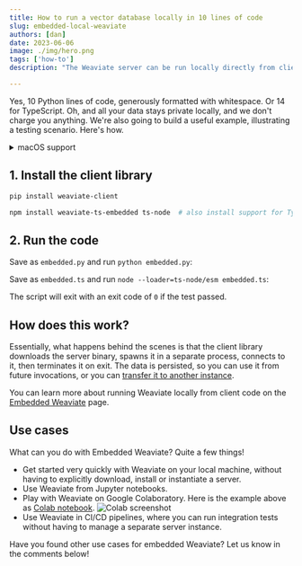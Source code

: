 ```yaml
---
title: How to run a vector database locally in 10 lines of code
slug: embedded-local-weaviate
authors: [dan]
date: 2023-06-06
image: ./img/hero.png
tags: ['how-to']
description: "The Weaviate server can be run locally directly from client code"

---
```



Yes, 10 Python lines of code, generously formatted with whitespace. Or 14 for TypeScript. Oh, and all your data stays private locally, and we don't charge you anything. We're also going to build a useful example, illustrating a testing scenario. Here's how.

<!-- truncate -->

<details>
  <summary>macOS support</summary>

  macOS support for Embedded DB is in the works (you can track progress in [this issue](https://github.com/weaviate/weaviate-python-client/issues/239)). For now, you can use a Linux Docker image to follow along, for example if you want to dry-run a CI/CD pipeline. [Install Docker](https://docs.docker.com/desktop/install/mac-install/), then run this command to land in a bash Linux prompt:

<Tabs groupId="languages">
  <TabItem value="py" label="Python">

  ```shell
  docker run -it --name wembed -v "$PWD":/usr/src/myapp -w /usr/src/myapp python /bin/bash
  ```

  </TabItem>

  <TabItem value="ts" label="TypeScript">

  ```shell
  docker run -it --name wembed -v "$PWD":/usr/src/myapp -w /usr/src/myapp node /bin/bash
  ```

  </TabItem>
</Tabs>

  This will create a Docker container named `wembed` and will map your current directory to `/usr/src/myapp` in the container.

  From now on, the remaining steps are the same.
</details>


## 1. Install the client library

<Tabs groupId="languages">
  <TabItem value="py" label="Python">

  ```bash
  pip install weaviate-client
  ```

  </TabItem>

  <TabItem value="ts" label="TypeScript">

  ```bash
  npm install weaviate-ts-embedded ts-node  # also install support for TypeScript
  ```

  </TabItem>
</Tabs>


## 2. Run the code

<Tabs groupId="languages">
  <TabItem value="py" label="Python">

  Save as `embedded.py` and run `python embedded.py`:
  <br/>

  <FilteredTextBlock
    text={PyCode}
    startMarker="# START example"
    endMarker="# END example"
    language="py"
  />
  </TabItem>

  <TabItem value="js" label="TypeScript">

  Save as `embedded.ts` and run `node --loader=ts-node/esm embedded.ts`:
  <br/>

  <FilteredTextBlock
    text={TSCode}
    startMarker="// START example"
    endMarker="// END example"
    language="js"
  />
  </TabItem>
</Tabs>

The script will exit with an exit code of `0` if the test passed.


## <i class="fa-solid fa-screwdriver-wrench"></i> How does this work?

Essentially, what happens behind the scenes is that the client library downloads the server binary, spawns it in a separate process, connects to it, then terminates it on exit. The data is persisted, so you can use it from future invocations, or you can [transfer it to another instance](/developers/weaviate/manage-data/read-all-objects/#restore-to-a-target-instance).

You can learn more about running Weaviate locally from client code on the [Embedded Weaviate](/developers/weaviate/installation/embedded/) page.


## <i class="fa-solid fa-lightbulb"></i> Use cases

What can you do with Embedded Weaviate? Quite a few things!

* Get started very quickly with Weaviate on your local machine, without having to explicitly download, install or instantiate a server.
* Use Weaviate from Jupyter notebooks.
* Play with Weaviate on Google Colaboratory. Here is the example above as [Colab notebook](https://colab.research.google.com/drive/1XAJc9OvkKhsJRmheqWZmjYU707dqEIl8?usp=sharing).
  ![Colab screenshot](./img/colab.png)
* Use Weaviate in CI/CD pipelines, where you can run integration tests without having to manage a separate server instance.

Have you found other use cases for embedded Weaviate? Let us know in the comments below!



<WhatNext />
